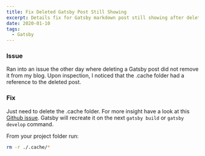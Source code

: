 ```yaml
---
title: Fix Deleted Gatsby Post Still Showing
excerpt: Details fix for Gatsby markdown post still showing after deletion.
date: 2020-01-10
tags:
  - Gatsby
---
```


### Issue
Ran into an issue the other day where deleting a Gatsby post did not remove it from my blog. Upon inspection, I noticed that the .cache folder had a reference to the deleted post.

### Fix
Just need to delete the .cache folder. For more insight have a look at this [Github issue](https://github.com/gatsbyjs/gatsby/issues/2410). Gatsby will recreate it on the next `gatsby build` or `gatsby develop` command.

From your project folder run:

```bash
rm -r ./.cache/*
```
